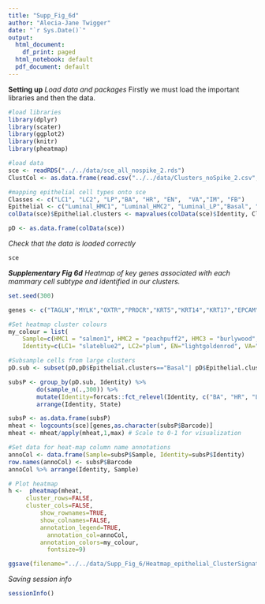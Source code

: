 ```yaml
---
title: "Supp_Fig_6d"
author: "Alecia-Jane Twigger"
date: "`r Sys.Date()`"
output:
  html_document:
    df_print: paged
  html_notebook: default
  pdf_document: default
---
```

**Setting up**
*Load data and packages*
Firstly we must load the important libraries and then the data.
```r
#load libraries
library(dplyr)
library(scater)
library(ggplot2)
library(knitr)
library(pheatmap)

#load data
sce <- readRDS("../../data/sce_all_nospike_2.rds")
ClustCol <- as.data.frame(read.csv("../../data/Clusters_noSpike_2.csv",stringsAsFactors = FALSE))

#mapping epithelial cell types onto sce
Classes <- c("LC1", "LC2", "LP","BA", "HR", "EN",  "VA","IM", "FB")
Epithelial <- c("Luminal_HMC1", "Luminal_HMC2", "Luminal_LP","Basal", "Luminal_HR", "Stroma",  "Stroma","Stroma", "Stroma")
colData(sce)$Epithelial.clusters <- mapvalues(colData(sce)$Identity, Classes, Epithelial)

pD <- as.data.frame(colData(sce))
```
*Check that the data is loaded correctly*
```r
sce
```
***Supplementary Fig 6d***
*Heatmap of key genes associated with each mammary cell subtype and identified in our clusters.*
```r
set.seed(300)

genes <- c("TAGLN","MYLK","OXTR","PROCR","KRT5","KRT14","KRT17","EPCAM","KRT18","KRT19","ELF3","CLDN3","CLDN4","GATA3","AREG","AGR2","ANKRD30A","ESR1","FOXA1","TFF1","TFF3","KRT23","KIT","MMP7","PROM1","KRT15","BCL11A","ALDH1A3","ELF5","LTF","S100A9","CD36","XDH","MUC1","SPP1","MT1F","MT1G","MT1M","VEGFA","IL6R","H2BC8","NEAT1","SLC27A5","CRABP1","GLOD5","CFI","HLA-DRA","RPL17","TIMP4")

#Set heatmap cluster colours
my_colour = list(
    Sample=c(HMC1 = "salmon1", HMC2 = "peachpuff2", HMC3 = "burlywood", HMC4 = "#F8766D", HMC2B="peachpuff3", HMC5="salmon2", HMC6="pink1", HMC7="indianred2", HMC8="indianred4", HMC9="hotpink2", RB1 = "steelblue3", RB2 = "slategray3", RB3 = "paleturquoise3", RB4 = "#00BFC4", RB5 = "turquoise", RB6 = "turquoise4", RB7 = "lightblue1", RB8 = "lightskyblue2" ),
    Identity=c(LC1= "slateblue2", LC2="plum", EN="lightgoldenrod", VA="sandybrown",LP="violetred3",BA="tomato1", HR="palevioletred3", IM="#99A800",FB="tan3"))

#Subsample cells from large clusters
pD.sub <- subset(pD,pD$Epithelial.clusters=="Basal"| pD$Epithelial.clusters=="Luminal_HR" | pD$Epithelial.clusters=="Luminal_LP" | pD$Epithelial.clusters=="Luminal_HMC1"| pD$Epithelial.clusters=="Luminal_HMC2")

subsP <- group_by(pD.sub, Identity) %>%
        do(sample_n(.,300)) %>%
        mutate(Identity=forcats::fct_relevel(Identity, c("BA", "HR", "LP", "LC1", "LC2"))) %>%
        arrange(Identity, State)

subsP <- as.data.frame(subsP)
mheat <- logcounts(sce)[genes,as.character(subsP$Barcode)]
mheat <- mheat/apply(mheat,1,max) # Scale to 0-1 for visualization

#Set data for heat-map column name annotations
annoCol <- data.frame(Sample=subsP$Sample, Identity=subsP$Identity)
row.names(annoCol) <- subsP$Barcode
annoCol %>% arrange(Identity, Sample)

# Plot heatmap
h <-  pheatmap(mheat,
	 cluster_rows=FALSE,
	 cluster_cols=FALSE,
         show_rownames=TRUE,
         show_colnames=FALSE,
         annotation_legend=TRUE,
	       annotation_col=annoCol,
         annotation_colors=my_colour,
	       fontsize=9)

ggsave(filename="../../data/Supp_Fig_6/Heatmap_epithelial_ClusterSignatures.pdf",h[[4]],width=8,height=7)

```
*Saving session info*
```r
sessionInfo()
```
